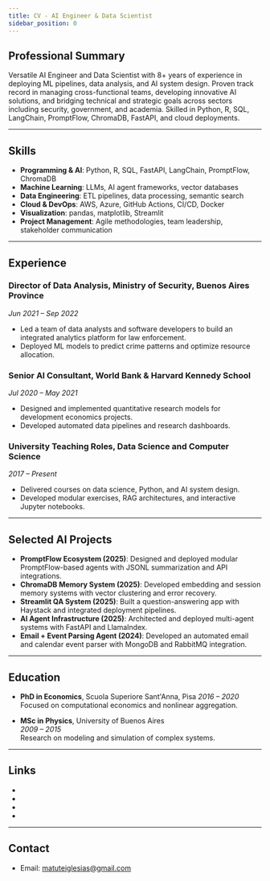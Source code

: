 ```yaml
---
title: CV - AI Engineer & Data Scientist
sidebar_position: 0
---
```




<Head>
  <script type="application/ld+json">
    {`{
      "@context": "https://schema.org",
      "@type": "Person",
      "name": "Matías Iglesias",
      "description": "Versatile AI Engineer and Data Scientist with 8+ years of experience...",
      "url": "https://main.matuteiglesias.link/docs/CV",
      "sameAs": [
        "https://github.com/matuteiglesias",
        "https://www.linkedin.com/in/matiasiglesias/"
      ],
      "jobTitle": "AI Engineer & Data Scientist",
      "worksFor": {
        "@type": "Organization",
        "name": "Independent Consultant",
        "url": "https://main.matuteiglesias.link"
      },
      "alumniOf": [
        {
          "@type": "EducationalOrganization",
          "name": "Scuola Superiore Sant'Anna, Pisa"
        },
        {
          "@type": "EducationalOrganization",
          "name": "University of Buenos Aires"
        }
      ],
      "email": "mailto:matuteiglesias@gmail.com"
    }`}
  </script>
</Head>

<div style={{ textAlign: 'center' }}>
  
<!-- ![Matías Iglesias Logo](/icons/matias-logo32.png) -->

</div>

## Professional Summary

Versatile AI Engineer and Data Scientist with 8+ years of experience in deploying ML pipelines, data analysis, and AI
system design. Proven track record in managing cross-functional teams, developing innovative AI solutions, and bridging
technical and strategic goals across sectors including security, government, and academia. Skilled in Python, R, SQL,
LangChain, PromptFlow, ChromaDB, FastAPI, and cloud deployments.

---

## Skills

- **Programming & AI**: Python, R, SQL, FastAPI, LangChain, PromptFlow, ChromaDB
- **Machine Learning**: LLMs, AI agent frameworks, vector databases
- **Data Engineering**: ETL pipelines, data processing, semantic search
- **Cloud & DevOps**: AWS, Azure, GitHub Actions, CI/CD, Docker
- **Visualization**: pandas, matplotlib, Streamlit
- **Project Management**: Agile methodologies, team leadership, stakeholder communication

---

## Experience

### Director of Data Analysis, Ministry of Security, Buenos Aires Province

_Jun 2021 – Sep 2022_

- Led a team of data analysts and software developers to build an integrated analytics platform for law enforcement.
- Deployed ML models to predict crime patterns and optimize resource allocation.

### Senior AI Consultant, World Bank & Harvard Kennedy School

_Jul 2020 – May 2021_

- Designed and implemented quantitative research models for development economics projects.
- Developed automated data pipelines and research dashboards.

### University Teaching Roles, Data Science and Computer Science

_2017 – Present_

- Delivered courses on data science, Python, and AI system design.
- Developed modular exercises, RAG architectures, and interactive Jupyter notebooks.

---

## Selected AI Projects

- **PromptFlow Ecosystem (2025)**: Designed and deployed modular PromptFlow-based agents with JSONL summarization and
  API integrations.
- **ChromaDB Memory System (2025)**: Developed embedding and session memory systems with vector clustering and error
  recovery.
- **Streamlit QA System (2025)**: Built a question-answering app with Haystack and integrated deployment pipelines.
- **AI Agent Infrastructure (2025)**: Architected and deployed multi-agent systems with FastAPI and LlamaIndex.
- **Email + Event Parsing Agent (2024)**: Developed an automated email and calendar event parser with MongoDB and
  RabbitMQ integration.

---

## Education

- **PhD in Economics**, Scuola Superiore Sant'Anna, Pisa _2016 – 2020_  
  Focused on computational economics and nonlinear aggregation.

- **MSc in Physics**, University of Buenos Aires  
  _2009 – 2015_  
  Research on modeling and simulation of complex systems.

---

## Links

- <SimpleLink href="https://github.com/matuteiglesias" linkName="GitHub Profile" />
- <SimpleLink href="/docs/General/Welcome" linkName="Portfolio Homepage" />
- <SimpleLink href="/docs/BuildLog/202505_devlog" linkName="Recent AI Projects" />
- <SimpleLink href="https://www.linkedin.com/in/matiasiglesias/" linkName="LinkedIn" />

---

## Contact

- Email: [matuteiglesias@gmail.com](mailto:matuteiglesias@gmail.com)
